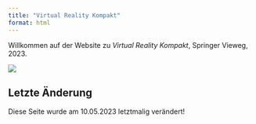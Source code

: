 ```yaml
---
title: "Virtual Reality Kompakt"
format: html
---
```



Willkommen auf der Website zu *Virtual Reality Kompakt*, Springer Vieweg, 2023.

![](images/vrkompaktCover.png)

## Letzte Änderung
Diese Seite wurde am 10.05.2023 letztmalig verändert!
